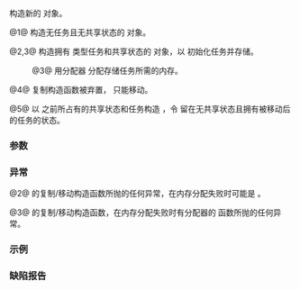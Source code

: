 {{cpp/thread/packaged_task/title|packaged_task}}
{{cpp/thread/packaged_task/navbar}}
{{dcl begin}}
{{dcl|num=1|since=c++11|
packaged_task() noexcept;
}}
{{dcl|num=2|since=c++11|
template&lt; class F &gt;
explicit packaged_task( F&amp;&amp; f );
}}
{{dcl|num=3|since=c++11|until=c++17|
template&lt; class F, class Allocator &gt;
explicit packaged_task( std::allocator_arg_t, const Allocator&amp; a, F&amp;&amp; f );
}}
{{dcl|num=4|since=c++11|1=
packaged_task( const packaged_task&amp; ) = delete;
}}
{{dcl|num=5|since=c++11|
packaged_task( packaged_task&amp;&amp; rhs ) noexcept;
}}
{{dcl end}}

构造新的 {{tt|std::packaged_task}} 对象。

@1@ 构造无任务且无共享状态的 {{tt|std::packaged_task}} 对象。

@2,3@ 构造拥有 {{c/core|std::decay&lt;F&gt;::type}} 类型任务和共享状态的 {{tt|std::packaged_task}} 对象，以 {{c|std::forward&lt;F&gt;(f)}} 初始化任务并存储。
{{rev begin}}
{{rev|until=c++20|
{{cpp/enable if|plural=yes|{{c/core|std::decay&lt;F&gt;::type}} 和 {{c/core|std::packaged_task&lt;R(Args...)&gt;}} 不是同一类型}}。

设 {{c|t1}}、{{c|t2}}、...、{{c|tN}} 为 {{tt|Args}} 中对应类型的值，如果 {{box|{{lti|cpp/utility/functional|INVOKE&lt;R&gt;}}{{c/core|(f, t1, t2, ..., tN)}}}} 不是合法的表达式，那么程序非良构。
}}
{{rev|since=c++20|
{{cpp/enable if|{{c/core|std::remove_cvref_t&lt;F&gt;}} 和 {{c/core|std::packaged_task&lt;R(Args...)&gt;}} 不是同一类型}}。

如果 {{c|std::is_invocable_r_v&lt;R, std::decay_t&lt;F&gt;&amp;, Args...&gt;}} 是 {{c|false}}，那么程序非良构。
}}
{{rev end}}
:@3@ 用分配器 {{c|a}} 分配存储任务所需的内存。

@4@ 复制构造函数被弃置，{{tt|std::packaged_task}} 只能移动。

@5@ 以 {{c|rhs}} 之前所占有的共享状态和任务构造 {{tt|std::packaged_task}}，令 {{c|rhs}} 留在无共享状态且拥有被移动后的任务的状态。

===参数===
{{par begin}}
{{par|f|要执行的可调用目标}}
{{par|a|存储任务时所用的分配器}}
{{par|rhs|要从之移动的 {{tt|std::packaged_task}}}}
{{par end}}

===异常===
@2@ {{c|f}} 的复制/移动构造函数所抛的任何异常，在内存分配失败时可能是 {{lc|std::bad_alloc}}。

@3@ {{c|f}} 的复制/移动构造函数，在内存分配失败时有分配器的 {{tt|allocate}} 函数所抛的任何异常。

===示例===
{{example
|code=
#include &lt;future&gt;
#include &lt;iostream&gt;
#include &lt;thread&gt;

int fib(int n)
{
    if (n &lt; 3)
        return 1;
    else
        return fib(n - 1) + fib(n - 2);
}

int main()
{
    std::packaged_task&lt;int(int)&gt; fib_task(&amp;fib); 
    
    std::cout &lt;&lt; "开始任务\n";
    auto result = fib_task.get_future();
    std::thread t(std::move(fib_task), 42);
    
    std::cout &lt;&lt; "等待任务结束..." &lt;&lt; std::endl;
    std::cout &lt;&lt; result.get() &lt;&lt; '\n';
    
    std::cout &lt;&lt; "任务完成\n";
    t.join();
}
|output=
开始任务
等待任务结束...
267914296
任务完成
}}

===缺陷报告===
{{dr list begin}}
{{dr list item|wg=lwg|dr=2067|std=C++11|before=复制构造函数的参数类型是 {{tt|packaged_task&amp;}}|after=添加 {{c/core|const}}}}
{{dr list item|wg=lwg|dr=2097|std=C++11|before=对于重载 {{v|2,3}}，{{tt|F}} 可以是 {{lc|std::packaged_task&lt;R(Args...)&gt;}}|after=对 {{tt|F}} 进行约束}}
{{dr list item|wg=lwg|dr=4154|std=C++11|before=重载 {{v|2,3}} 未考虑退化|after=考虑退化}}
{{dr list end}}

{{langlinks|de|en|es|fr|it|ja|pt|ru}}